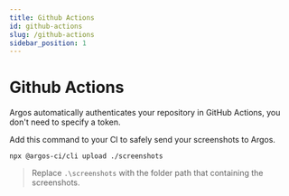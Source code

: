 ```yaml
---
title: Github Actions
id: github-actions
slug: /github-actions
sidebar_position: 1
---
```


# Github Actions

Argos automatically authenticates your repository in GitHub Actions, you don't need to specify a token.

Add this command to your CI to safely send your screenshots to Argos.

```
npx @argos-ci/cli upload ./screenshots
```

> Replace `.\screenshots` with the folder path that containing the screenshots.
